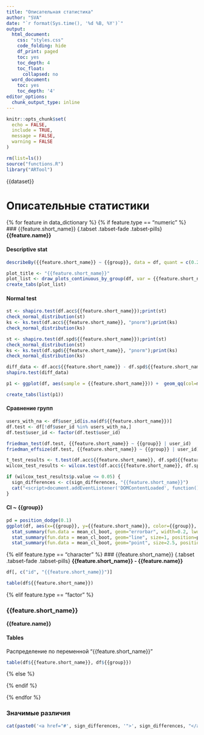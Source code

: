 ```yaml
---
title: "Описательная статистика"
author: "SVA"
date: "`r format(Sys.time(), '%d %B, %Y')`"
output:
  html_document:
    css: "styles.css"
    code_folding: hide
    df_print: paged
    toc: yes
    toc_depth: 4
    toc_float:
      collapsed: no
  word_document:
    toc: yes
    toc_depth: '4'
editor_options:
  chunk_output_type: inline
---
```


```r
knitr::opts_chunk$set(
  echo = FALSE,
  include = TRUE,
  message = FALSE, 
  warning = FALSE
)

rm(list=ls())
source("functions.R")
library("ARTool")
```
<script>
function addClassToTitle(containerId, className) {
  // Находим контейнер по id
  var container = document.getElementById(containerId);
  if (!container) {
    console.warn('Контейнер с id "' + containerId + '" не найден.');
    return;
  }

  // Добавляем класс к найденному h3
  container.classList.add(className);
}
</script>

{{dataset}}


# Описательные статистики
{% for feature in data_dictionary %}
{% if feature.type == "numeric" %}
### {{feature.short_name}} {.tabset .tabset-fade .tabset-pills}
**{{feature.name}}**

#### Descriptive stat

```r
describeBy({{feature.short_name}} ~ {{group}}, data = df, quant = c(0.25, 0.75), mat = T)
```


```r
plot_title <- "{{feature.short_name}}"
plot_list <- draw_plots_continuous_by_group(df, var = {{feature.short_name}}, df${{group}}, group_lab = "{{group}}", x_lab = "{{feature.name}}", title = plot_title)
create_tabs(plot_list)
```


#### Normal test
```r
st <- shapiro.test(df.acc${{feature.short_name}});print(st)
check_normal_distribution(st)
ks <- ks.test(df.acc${{feature.short_name}}, "pnorm");print(ks)
check_normal_distribution(ks)

st <- shapiro.test(df.spd${{feature.short_name}});print(st)
check_normal_distribution(st)
ks <- ks.test(df.spd${{feature.short_name}}, "pnorm");print(ks)
check_normal_distribution(ks)
```

```r
diff_data <- df.acc${{feature.short_name}} - df.spd${{feature.short_name}}
shapiro.test(diff_data)
```

```r
p1 <- ggplot(df, aes(sample = {{feature.short_name}})) +  geom_qq(col=main_color) + geom_qq_line() + labs(title = "QQPlot - {{feature.short_name}}", tabname="QQPlot", filename=paste0(plot_title, "_QQplot")) + facet_wrap(". ~ {{group}}")

create_tabs(list(p1))
```

#### Сравнение групп

```r
users_with_na <- df$user_id[is.na(df${{feature.short_name}})]
df.test <- df[!df$user_id %in% users_with_na,]
df.test$user_id <- factor(df.test$user_id)

friedman_test(df.test, {{feature.short_name}} ~ {{group}} | user_id)
friedman_effsize(df.test, {{feature.short_name}} ~ {{group}} | user_id)

t_test_results <- t.test(df.acc${{feature.short_name}}, df.spd${{feature.short_name}}, paired = TRUE);t_test_results
wilcox_test_results <- wilcox.test(df.acc${{feature.short_name}}, df.spd${{feature.short_name}}, paired = TRUE);wilcox_test_results
```

```r
if (wilcox_test_results$p.value <= 0.05) {
  sign_differences <- c(sign_differences, "{{feature.short_name}}")
  cat("<script>document.addEventListener('DOMContentLoaded', function() {addClassToTitle('{{feature.short_name}}', 'highlight');});</script>")
}
```

#### CI ~ {{group}}

```r
pd = position_dodge(0.1)
ggplot(df, aes(x={{group}}, y={{feature.short_name}}, color={{group}}, group={{group}})) +
  stat_summary(fun.data = mean_cl_boot, geom="errorbar", width=0.2, lwd=0.8, position=pd) +
  stat_summary(fun.data = mean_cl_boot, geom="line", size=1, position=pd) +
  stat_summary(fun.data = mean_cl_boot, geom="point", size=2.5, position = pd, pch = 15)

```


{% elif feature.type == "character" %}
### {{feature.short_name}} {.tabset .tabset-fade .tabset-pills}
**{{feature.short_name}} - {{feature.name}}**

```r
df[, c("id", "{{feature.short_name}}")]
```

```r
table(df${{feature.short_name}})
```

{% elif feature.type == "factor" %}

### {{feature.short_name}} {.tabset .tabset-fade .tabset-pills}
**{{feature.name}}**

#### Tables

Распределение по переменной "{{feature.short_name}}"

```r
table(df${{feature.short_name}}, df${{group}})
```


{% else %}

{% endif %}

{% endfor %}


### Значимые различия
```r
cat(paste0('<a href="#', sign_differences, '">', sign_differences, "</a><br>"))
```


